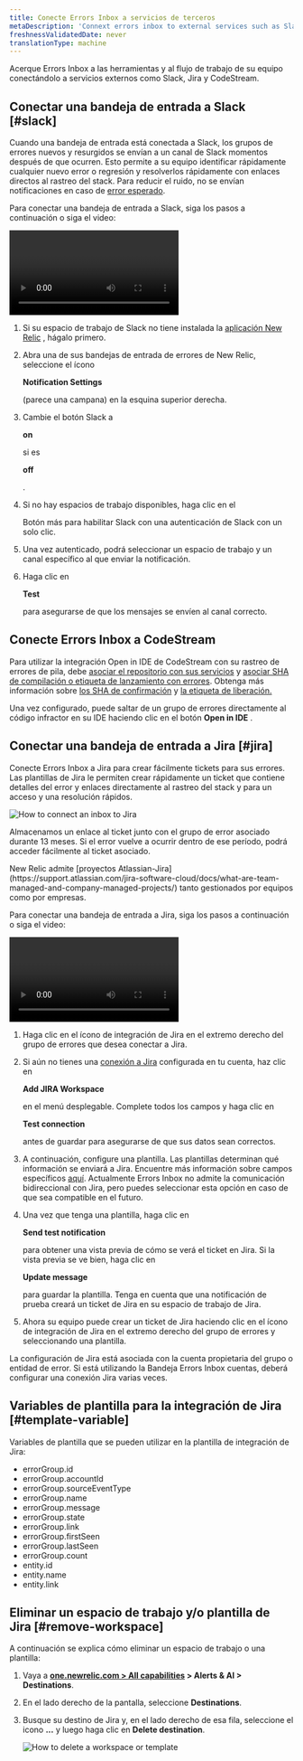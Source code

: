 ```yaml
---
title: Conecte Errors Inbox a servicios de terceros
metaDescription: 'Connext errors inbox to external services such as Slack, Jira, and CodeStream'
freshnessValidatedDate: never
translationType: machine
---
```




Acerque Errors Inbox a las herramientas y al flujo de trabajo de su equipo conectándolo a servicios externos como Slack, Jira y CodeStream.

## Conectar una bandeja de entrada a Slack [#slack]

Cuando una bandeja de entrada está conectada a Slack, los grupos de errores nuevos y resurgidos se envían a un canal de Slack momentos después de que ocurren. Esto permite a su equipo identificar rápidamente cualquier nuevo error o regresión y resolverlos rápidamente con enlaces directos al rastreo del stack. Para reducir el ruido, no se envían notificaciones en caso de [error esperado](/docs/errors-inbox/errors-inbox/#expected).

Para conectar una bandeja de entrada a Slack, siga los pasos a continuación o siga el video:

<Video
  id="HEbX0dgeGGw"
  type="youtube"
/>

1. Si su espacio de trabajo de Slack no tiene instalada la [aplicación New Relic](https://newrelic.slack.com/apps/AP92KQJS3-new-relic?tab=more_info) , hágalo primero.

2. Abra una de sus bandejas de entrada de errores de New Relic, seleccione el ícono

   <DNT>**Notification Settings**</DNT>

   (parece una campana) en la esquina superior derecha.

3. Cambie el botón Slack a

   <DNT>**on**</DNT>

   si es

   <DNT>**off**</DNT>

   .

4. Si no hay espacios de trabajo disponibles, haga clic en el

   <Icon name="fe-plus"/>

   Botón más para habilitar Slack con una autenticación de Slack con un solo clic.

5. Una vez autenticado, podrá seleccionar un espacio de trabajo y un canal específico al que enviar la notificación.

6. Haga clic en

   <DNT>**Test**</DNT>

   para asegurarse de que los mensajes se envíen al canal correcto.

## Conecte Errors Inbox a CodeStream

Para utilizar la integración Open in IDE de CodeStream con su <InlinePopover type="apm"/>rastreo de errores de pila, debe [asociar el repositorio con sus servicios](/docs/codestream/how-use-codestream/performance-monitoring#repo-association) y [asociar SHA de compilación o etiqueta de lanzamiento con errores](/docs/codestream/how-use-codestream/performance-monitoring#buildsha). Obtenga más información sobre [los SHA de confirmación](https://git-scm.com/book/en/v2/Git-Tools-Revision-Selection) y [la etiqueta de liberación.](https://git-scm.com/book/en/v2/Git-Basics-Tagging)

Una vez configurado, puede saltar de un grupo de errores directamente al código infractor en su IDE haciendo clic en el botón <DNT>**Open in IDE**</DNT> .

## Conectar una bandeja de entrada a Jira [#jira]

Conecte Errors Inbox a Jira para crear fácilmente tickets para sus errores. Las plantillas de Jira le permiten crear rápidamente un ticket que contiene detalles del error y enlaces directamente al rastreo del stack y <InlinePopover type="apm"/>para un acceso y una resolución rápidos.

<img
  title="How connect an inbox to Jira"
  alt="How to connect an inbox to Jira"
  src={errorsinboxJiraButtonOption}
/>

Almacenamos un enlace al ticket junto con el grupo de error asociado durante 13 meses. Si el error vuelve a ocurrir dentro de ese período, podrá acceder fácilmente al ticket asociado.

<Callout variant="important">
  New Relic admite [proyectos Atlassian-Jira](https://support.atlassian.com/jira-software-cloud/docs/what-are-team-managed-and-company-managed-projects/) tanto gestionados por equipos como por empresas.
</Callout>

Para conectar una bandeja de entrada a Jira, siga los pasos a continuación o siga el video:

<Video
  id="v2frs2Pyjfw"
  type="youtube"
/>

1. Haga clic en el ícono de integración de Jira en el extremo derecho del grupo de errores que desea conectar a Jira.

2. Si aún no tienes una [conexión a Jira](/docs/alerts-applied-intelligence/notifications/notification-integrations/#set-up-jira) configurada en tu cuenta, haz clic en

   <DNT>**Add JIRA Workspace**</DNT>

   en el menú desplegable. Complete todos los campos y haga clic en

   <DNT>**Test connection**</DNT>

   antes de guardar para asegurarse de que sus datos sean correctos.

3. A continuación, configure una plantilla. Las plantillas determinan qué información se enviará a Jira. Encuentre más información sobre campos específicos [aquí](/docs/alerts-applied-intelligence/notifications/notification-integrations/#configure-jira-message-template). Actualmente Errors Inbox no admite la comunicación bidireccional con Jira, pero puedes seleccionar esta opción en caso de que sea compatible en el futuro.

4. Una vez que tenga una plantilla, haga clic en

   <DNT>**Send test notification**</DNT>

   para obtener una vista previa de cómo se verá el ticket en Jira. Si la vista previa se ve bien, haga clic en

   <DNT>**Update message**</DNT>

   para guardar la plantilla. Tenga en cuenta que una notificación de prueba creará un ticket de Jira en su espacio de trabajo de Jira.

5. Ahora su equipo puede crear un ticket de Jira haciendo clic en el ícono de integración de Jira en el extremo derecho del grupo de errores y seleccionando una plantilla.

La configuración de Jira está asociada con la cuenta propietaria del grupo o entidad de error. Si está utilizando la Bandeja Errors Inbox cuentas, deberá configurar una conexión Jira varias veces.

## Variables de plantilla para la integración de Jira [#template-variable]

Variables de plantilla que se pueden utilizar en la plantilla de integración de Jira:

* errorGroup.id
* errorGroup.accountId
* errorGroup.sourceEventType
* errorGroup.name
* errorGroup.message
* errorGroup.state
* errorGroup.link
* errorGroup.firstSeen
* errorGroup.lastSeen
* errorGroup.count
* entity.id
* entity.name
* entity.link

## Eliminar un espacio de trabajo y/o plantilla de Jira [#remove-workspace]

A continuación se explica cómo eliminar un espacio de trabajo o una plantilla:

1. Vaya a <DNT>**[one.newrelic.com > All capabilities](https://one.newrelic.com/all-capabilities) > Alerts & AI > Destinations**</DNT>.

2. En el lado derecho de la pantalla, seleccione <DNT>**Destinations**</DNT>.

3. Busque su destino de Jira y, en el lado derecho de esa fila, seleccione el icono <DNT>**...**</DNT> y luego haga clic en <DNT>**Delete destination**</DNT>.

   <img
     title="How to delete a workspace or template"
     alt="How to delete a workspace or template"
     src={errorsinboxDeleteSource}
   />
